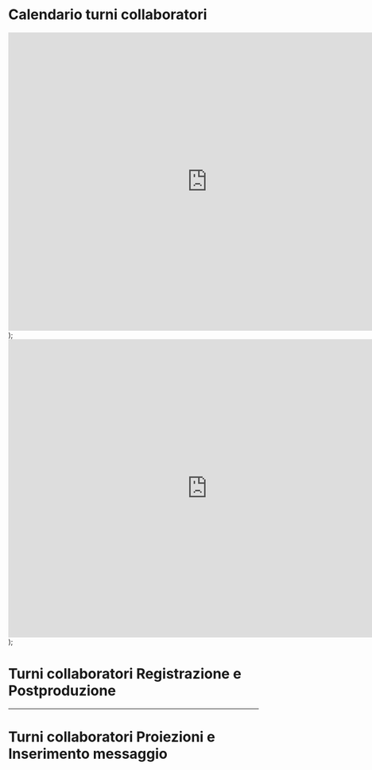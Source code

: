 # Calendario turni collaboratori

<iframe src="https://calendar.google.com/calendar/embed?height=600&wkst=1&bgcolor=%23ffffff&ctz=Europe%2FRome&showNav=1&showDate=1&showPrint=0&showTabs=0&showCalendars=1&title=Rec%20e%20PostProduzione&showTz=0&src=dTA4Ym03YnBzNDdvb3RsaWExNzNlcjcwZG9AZ3JvdXAuY2FsZW5kYXIuZ29vZ2xlLmNvbQ&color=%23F6BF26" width="800" height="600" frameborder="0" scrolling="no"></iframe>
);

<iframe src="https://calendar.google.com/calendar/embed?height=600&wkst=1&bgcolor=%237CB342&ctz=Europe%2FRome&showPrint=0&showTz=0&src=bWVkaWFzYWJhb3RoY2F0YW5pYUBnbWFpbC5jb20&color=%23039BE5" width="800" height="600" frameborder="0" scrolling="no"></iframe>
);

# Turni collaboratori Registrazione e Postproduzione 
<CalendarioTurniRec />

---


# Turni collaboratori Proiezioni e Inserimento messaggio
<CalendarioTurniProiezioni />


